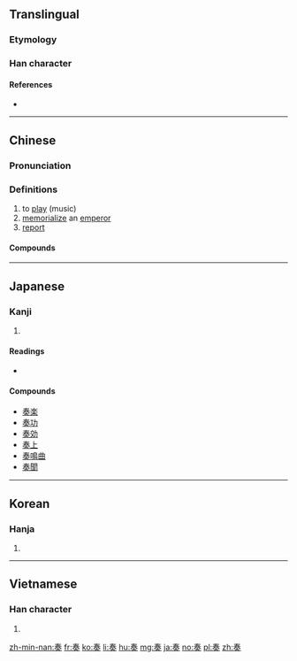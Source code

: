 {{also|秦|奉|泰}}
==Translingual==

===Etymology===
{{Han etyl}}

===Han character===
{{Han char|rn=37|rad=大|as=06|sn=9|four=50430|canj=QKHK|ids=⿱𡗗天}}

====References====
* {{Han ref|kx=0251.150|dkj=05915|dj=0512.140|hdz=10537.010|uh=594F|ud=22863|bh=ABB5|bd=43957}}

----

==Chinese==
{{zh-forms}}

===Pronunciation===
{{zh-pron
|m=zòu
|ma=Zh-zòu.ogg
|c=zau3,cau3
|mn=cháu
|w=
|mc=y
|oc=y
|cat=v,n
}}

===Definitions===
{{zh-hanzi}}

# to [[play]] (music)
# [[memorialize]] an [[emperor]]
# [[report]]

====Compounds====
{{der3
|{{zh-l|吹奏樂器}}
|{{zh-l|奏功}}
|{{zh-l|奏捷}}
|{{zh-l|奏凱}}
|{{zh-l|奏鳴麯}}
|{{zh-l|奏效}}
|{{zh-l|奏樂}}
}}

----

==Japanese==

===Kanji===
{{ja-kanji|grade=6|rs=大06}}

# {{defn|lang=ja|sort=大06}}

====Readings====
* {{ja-readings|on=[[そう]] (sō)|kun=[[かなでる]] (kanaderu), [[すすめる]] (susumeru)}}

====Compounds====
* [[奏楽]]
* [[奏功]]
* [[奏効]]
* [[奏上]]
* [[奏鳴曲]]
* [[奏聞]]

----

==Korean==

===Hanja===
{{ko-hanja|hangeul=주|rv=ju|mr=chu}}

# {{defn|lang=ko|sort=大06}}

----

==Vietnamese==

===Han character===
{{vi-hantu|[[tấu]], [[táu]], [[tâu]], [[thần]]|rs=大06}}

# {{defn|lang=vi|sort=大06}}

[[zh-min-nan:奏]]
[[fr:奏]]
[[ko:奏]]
[[li:奏]]
[[hu:奏]]
[[mg:奏]]
[[ja:奏]]
[[no:奏]]
[[pl:奏]]
[[zh:奏]]